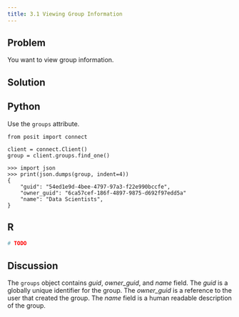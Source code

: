```yaml
---
title: 3.1 Viewing Group Information
---
```


## Problem

You want to view group information.

## Solution

:::{.panel-tabset group="language"}

## Python

Use the `groups` attribute.

```.python
from posit import connect

client = connect.Client()
group = client.groups.find_one()
```

```.python
>>> import json
>>> print(json.dumps(group, indent=4))
{
    "guid": "54ed1e9d-4bee-4797-97a3-f22e990bccfe",
    "owner_guid": "6ca57cef-186f-4897-9875-d692f97edd5a"
    "name": "Data Scientists",
}
```

## R


```.r
# TODO
```

:::

## Discussion

The `groups` object contains *guid*, *owner_guid*, and *name* field. The *guid* is a globally unique identifier for the group. The *owner_guid* is a reference to the user that created the group. The *name* field is a human readable description of the group.
